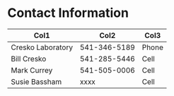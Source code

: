 # Contact Information {#sec-general-contact}

| Col1              | Col2         | Col3  |
|-------------------|--------------|-------|
| Cresko Laboratory | 541-346-5189 | Phone |
| Bill Cresko       | 541-285-5446 | Cell  |
| Mark Currey       | 541-505-0006 | Cell  |
| Susie Bassham     | xxxx         | Cell  |
